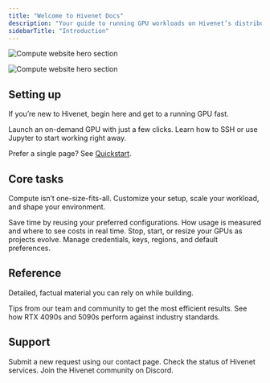 ```yaml
---
title: "Welcome to Hivenet Docs"
description: "Your guide to running GPU workloads on Hivenet’s distributed cloud. Start here to create your first instance, connect, and then tune things as you go."
sidebarTitle: "Introduction"
---
```


<img
  className="block dark:hidden"
  src="/images/Compute-hero.png"
  alt="Compute website hero section"
/>

<img
  className="hidden dark:block"
  src="/images/compute-hero.png"
  alt="Compute website hero section"
  title={true}
/>

## Setting up

If you’re new to Hivenet, begin here and get to a running GPU fast.

<CardGroup cols={2}>
  <Card title="Create your first instance" icon="server" href="/quickstart">
    Launch an on-demand GPU with just a few clicks.
  </Card>
  <Card title="Connect to your instance" icon="computer" href="/documentation/essentials/create-instance.mdx">
    Learn how to SSH or use Jupyter to start working right away.
  </Card>
</CardGroup>

Prefer a single page? See [Quickstart](get-started/quickstart.mdx).

## Core tasks

Compute isn’t one-size-fits-all. Customize your setup, scale your workload, and shape your environment.

<CardGroup cols={2}>
  <Card title="Use custom templates" icon="palette" href="/documentation/essentials/custom-templates">
    Save time by reusing your preferred configurations.
  </Card>
  <Card title="How billing works" icon="code" href="/documentation/account-billing/billing-info">
    How usage is measured and where to see costs in real time.
  </Card>
  <Card title="Stop or terminate an instance" icon="screwdriver-wrench" href="/documentation/essentials/stop-terminate-instance">
    Stop, start, or resize your GPUs as projects evolve.
  </Card>
  <Card title="Settings" icon="stars" href="/documentation/essentials/general-settings">
    Manage credentials, keys, regions, and default preferences.
  </Card>
</CardGroup>

## Reference

Detailed, factual material you can rely on while building.

<CardGroup cols={2}>
  <Card title="Best practices & inspiration" icon="sparkles">
    Tips from our team and community to get the most efficient results.
  </Card>
  <Card title="Benchmarks & comparisons" icon="sparkles" href="https://compute.hivenet.com/post/rtx-4090-and-5090s---up-to-2-3x-faster-than-an-a100">
    See how RTX 4090s and 5090s perform against industry standards.
  </Card>
</CardGroup>

## Support

<CardGroup cols={3}>
  <Card title="Contact" icon="headphones" iconType="regular" href="https://www.hivenet.com/support">
    Submit a new request using our contact page.
  </Card>
  <Card title="Status page" icon="signal-bars" href="https://status-vkl3ksx5u3.hivenet.com/status/hivenet">
    Check the status of Hivenet services.
  </Card>
  <Card title="Discord" icon="discord" href="https://discord.com/invite/p2CwYSKsQU">
    Join the Hivenet community on Discord.
  </Card>
</CardGroup>